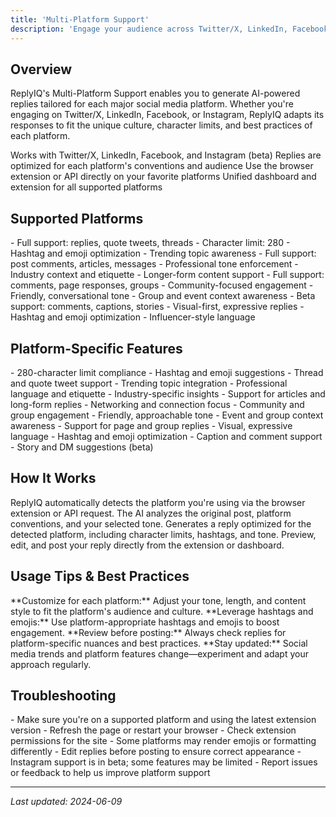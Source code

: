 ```yaml
---
title: 'Multi-Platform Support'
description: 'Engage your audience across Twitter/X, LinkedIn, Facebook, Instagram, and more with ReplyIQ'
---
```


## Overview

ReplyIQ's Multi-Platform Support enables you to generate AI-powered replies tailored for each major social media platform. Whether you're engaging on Twitter/X, LinkedIn, Facebook, or Instagram, ReplyIQ adapts its responses to fit the unique culture, character limits, and best practices of each platform.

<CardGroup cols={2}>
  <Card title="Broad Coverage" icon="globe">
    Works with Twitter/X, LinkedIn, Facebook, and Instagram (beta)
  </Card>
  <Card title="Platform Optimization" icon="target">
    Replies are optimized for each platform's conventions and audience
  </Card>
  <Card title="Seamless Integration" icon="puzzle-piece">
    Use the browser extension or API directly on your favorite platforms
  </Card>
  <Card title="Consistent Experience" icon="sync">
    Unified dashboard and extension for all supported platforms
  </Card>
</CardGroup>

## Supported Platforms

<CardGroup cols={2}>
  <Card title="Twitter/X" icon="twitter">
    - Full support: replies, quote tweets, threads
    - Character limit: 280
    - Hashtag and emoji optimization
    - Trending topic awareness
  </Card>
  <Card title="LinkedIn" icon="linkedin">
    - Full support: post comments, articles, messages
    - Professional tone enforcement
    - Industry context and etiquette
    - Longer-form content support
  </Card>
  <Card title="Facebook" icon="facebook">
    - Full support: comments, page responses, groups
    - Community-focused engagement
    - Friendly, conversational tone
    - Group and event context awareness
  </Card>
  <Card title="Instagram" icon="instagram">
    - Beta support: comments, captions, stories
    - Visual-first, expressive replies
    - Hashtag and emoji optimization
    - Influencer-style language
  </Card>
</CardGroup>

## Platform-Specific Features

<Tabs>
  <Tab title="Twitter/X">
    - 280-character limit compliance
    - Hashtag and emoji suggestions
    - Thread and quote tweet support
    - Trending topic integration
  </Tab>
  <Tab title="LinkedIn">
    - Professional language and etiquette
    - Industry-specific insights
    - Support for articles and long-form replies
    - Networking and connection focus
  </Tab>
  <Tab title="Facebook">
    - Community and group engagement
    - Friendly, approachable tone
    - Event and group context awareness
    - Support for page and group replies
  </Tab>
  <Tab title="Instagram">
    - Visual, expressive language
    - Hashtag and emoji optimization
    - Caption and comment support
    - Story and DM suggestions (beta)
  </Tab>
</Tabs>

## How It Works

<Steps>
  <Step title="Platform Detection">
    ReplyIQ automatically detects the platform you're using via the browser extension or API request.
  </Step>
  <Step title="Context Analysis">
    The AI analyzes the original post, platform conventions, and your selected tone.
  </Step>
  <Step title="Reply Generation">
    Generates a reply optimized for the detected platform, including character limits, hashtags, and tone.
  </Step>
  <Step title="User Review">
    Preview, edit, and post your reply directly from the extension or dashboard.
  </Step>
</Steps>

## Usage Tips & Best Practices

<Tip>
  **Customize for each platform:** Adjust your tone, length, and content style to fit the platform's audience and culture.
</Tip>
<Tip>
  **Leverage hashtags and emojis:** Use platform-appropriate hashtags and emojis to boost engagement.
</Tip>
<Tip>
  **Review before posting:** Always check replies for platform-specific nuances and best practices.
</Tip>
<Tip>
  **Stay updated:** Social media trends and platform features change—experiment and adapt your approach regularly.
</Tip>

## Troubleshooting

<AccordionGroup>
  <Accordion title="Platform Not Detected">
    - Make sure you're on a supported platform and using the latest extension version
    - Refresh the page or restart your browser
    - Check extension permissions for the site
  </Accordion>
  <Accordion title="Formatting Issues">
    - Some platforms may render emojis or formatting differently
    - Edit replies before posting to ensure correct appearance
  </Accordion>
  <Accordion title="Feature Limitations (Beta)">
    - Instagram support is in beta; some features may be limited
    - Report issues or feedback to help us improve platform support
  </Accordion>
</AccordionGroup>

---

_Last updated: 2024-06-09_ 